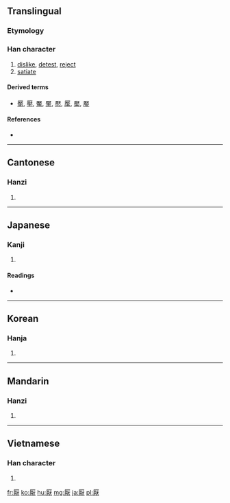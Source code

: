 {{also|厌}}
==Translingual==

===Etymology===
{{Han compound|厂|猒|c1=s|c2=p|ls=psc}}

===Han character===
{{Han char|rn=27|rad=厂|as=12|sn=14|four=7123<sub>4</sub>|canj=一日月大 (MABK)}}

# [[dislike]], [[detest]], [[reject]]
# [[satiate]]

====Derived terms====
* [[靨]], [[壓]], [[魘]], [[黶]], [[懕]], [[擪]], [[檿]], [[嬮]]

====References====
* {{Han ref|kx=0162.510|dkj=03025|dj=0370.300|hdz=10078.030|uh=53AD|ud=21421|bh=B9BD|bd=47549}}

----

==Cantonese==

===Hanzi===
{{yue-hanzi|jyut=|y=yim3|sim=厌}}

# {{defn|Cantonese|sort=厂12}}

----

==Japanese==

===Kanji===
{{ja-kanji|grade=|rs=厂12}}

# {{defn|Japanese}}

====Readings====
* {{ja-readings|on=[[えん]] (en), [[おう]] (ō), [[よう]] (yō)|kun=[[あきる]] (akiru), [[いとう]] (itou)}}

----

==Korean==

===Hanja===
{{ko-hanja|hangeul=[[염]], [[엽]]|rv=yeom, yeop|mr=yŏm, yŏp}}

# {{defn|Korean|sort=厂12}}

----

==Mandarin==

===Hanzi===
{{cmn-hanzi|sim=厌|pin=[[yàn]] ([[yan4]])|wg=yen<sup>4</sup>}}

# {{defn|Mandarin|sort=厂12}}

----

==Vietnamese==

===Han character===
{{vi-hantu|[[yếm]], [[ướm]], [[ếm]], [[êm]], [[im]]|rs=厂12}}

# {{defn|Vietnamese|sort=厂12}}

[[fr:厭]]
[[ko:厭]]
[[hu:厭]]
[[mg:厭]]
[[ja:厭]]
[[pl:厭]]
